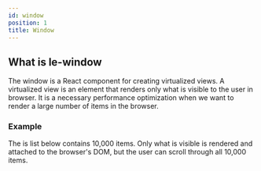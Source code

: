 ```yaml
---
id: window
position: 1
title: Window
---
```


## What is le-window

The window is a React component for creating virtualized views. A virtualized view is an element that renders only what is visible to the user
in browser. It is a necessary performance optimization when we want to render a large number of items in the browser.

### Example

The is list below contains 10,000 items. Only what is visible is rendered and attached to the browser's DOM, but the user can scroll through all
10,000 items.


<WindowExample />
